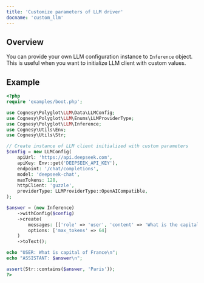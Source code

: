```yaml
---
title: 'Customize parameters of LLM driver'
docname: 'custom_llm'
---
```


## Overview

You can provide your own LLM configuration instance to `Inference` object. This is useful
when you want to initialize LLM client with custom values.

## Example

```php
<?php
require 'examples/boot.php';

use Cognesy\Polyglot\LLM\Data\LLMConfig;
use Cognesy\Polyglot\LLM\Enums\LLMProviderType;
use Cognesy\Polyglot\LLM\Inference;
use Cognesy\Utils\Env;
use Cognesy\Utils\Str;

// Create instance of LLM client initialized with custom parameters
$config = new LLMConfig(
    apiUrl: 'https://api.deepseek.com',
    apiKey: Env::get('DEEPSEEK_API_KEY'),
    endpoint: '/chat/completions',
    model: 'deepseek-chat',
    maxTokens: 128,
    httpClient: 'guzzle',
    providerType: LLMProviderType::OpenAICompatible,
);

$answer = (new Inference)
    ->withConfig($config)
    ->create(
        messages: [['role' => 'user', 'content' => 'What is the capital of France']],
        options: ['max_tokens' => 64]
    )
    ->toText();

echo "USER: What is capital of France\n";
echo "ASSISTANT: $answer\n";

assert(Str::contains($answer, 'Paris'));
?>
```
